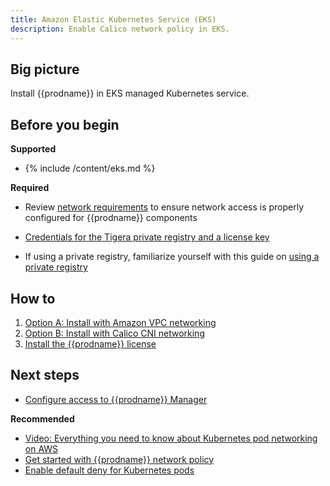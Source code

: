 ```yaml
---
title: Amazon Elastic Kubernetes Service (EKS)
description: Enable Calico network policy in EKS.
---
```


## Big picture

Install {{prodname}} in EKS managed Kubernetes service.

## Before you begin

**Supported**
- {% include /content/eks.md %}

**Required**

- Review [network requirements](/getting-started/kubernetes/requirements#network-requirements) to ensure network access is properly configured for {{prodname}} components

- [Credentials for the Tigera private registry and a license key](../../calico-enterprise.mdx)

- If using a private registry, familiarize yourself with this guide on [using a private registry](/getting-started/private-registry)

## How to

1. [Option A: Install with Amazon VPC networking](#install-eks-with-amazon-vpc-networking)
1. [Option B: Install with Calico CNI networking](#install-eks-with-calico-networking)
1. [Install the {{prodname}} license](#install-the-calico-enterprise-license)

<InstallEKS prodname='{{prodname}}' clusterType="standalone" />

## Next steps

- [Configure access to {{prodname}} Manager](../../cnx/access-the-manager.mdx)

**Recommended**
- [Video: Everything you need to know about Kubernetes pod networking on AWS](https://www.projectcalico.org/everything-you-need-to-know-about-kubernetes-pod-networking-on-aws/)
- [Get started with {{prodname}} network policy](../../../security/calico-enterprise-policy.mdx)
- [Enable default deny for Kubernetes pods](/security/kubernetes-default-deny)
